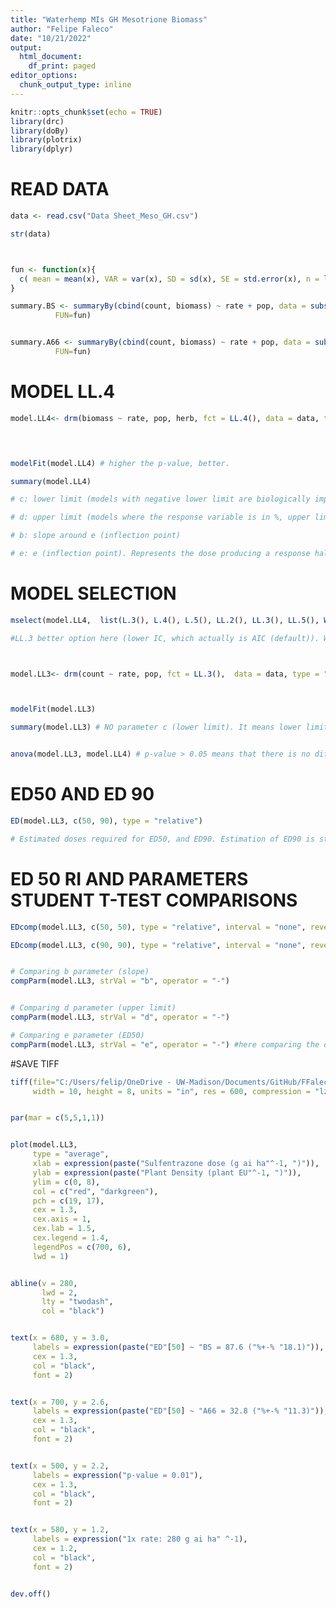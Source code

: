 ```yaml
---
title: "Waterhemp MIs GH Mesotrione Biomass"
author: "Felipe Faleco"
date: "10/21/2022"
output:
  html_document:
    df_print: paged
editor_options: 
  chunk_output_type: inline
---
```


```r

knitr::opts_chunk$set(echo = TRUE)
library(drc)
library(doBy)
library(plotrix)
library(dplyr)

```


# READ DATA

```r

data <- read.csv("Data Sheet_Meso_GH.csv")

str(data)



fun <- function(x){
  c( mean = mean(x), VAR = var(x), SD = sd(x), SE = std.error(x), n = length(x))
}

summary.BS <- summaryBy(cbind(count, biomass) ~ rate + pop, data = subset(data, pop=="BS"),
          FUN=fun)


summary.A66 <- summaryBy(cbind(count, biomass) ~ rate + pop, data = subset(data, pop=="A66"),
          FUN=fun)


```



# MODEL LL.4

```r

model.LL4<- drm(biomass ~ rate, pop, herb, fct = LL.4(), data = data, type = "continuous")



                
modelFit(model.LL4) # higher the p-value, better.

summary(model.LL4) 

# c: lower limit (models with negative lower limit are biologically impossible. E.g., negative biomass, negative % biomass reduction, or negative % control)

# d: upper limit (models where the response variable is in %, upper limit bigger than 100% are biologically impossible. E.g., % biomass reduction, % control)

# b: slope around e (inflection point)

# e: e (inflection point). Represents the dose producing a response halfway between the u and l parameters (ED50)

```



# MODEL SELECTION

```r

mselect(model.LL4,  list(L.3(), L.4(), L.5(), LL.2(), LL.3(), LL.5(), W1.3(), W1.4(), W2.4(), baro5()), linreg = T) 

#LL.3 better option here (lower IC, which actually is AIC (default)). W1.3 could also be used, but since it is a asymmetrical model, I would give preference to LL.3 In symmetrical models, the parameter e and relative ED50 are identical, that is, they both indicate the dose that reduces the response midway between the upper and lower limits. In asymmetrical models, however, the parameter e does not have the same meaning as in symmetrical models, even though it is still the location of the inflection point. For asymmetrical models, ED50 should be estimated as "absolute" and not relative.



model.LL3<- drm(count ~ rate, pop, fct = LL.3(),  data = data, type = "continuous")



modelFit(model.LL3)

summary(model.LL3) # NO parameter c (lower limit). It means lower limit was set to zero.


anova(model.LL3, model.LL4) # p-value > 0.05 means that there is no difference between models. Therefore, we can use model LL.3

```



# ED50 AND ED 90

```r

ED(model.LL3, c(50, 90), type = "relative") 

# Estimated doses required for ED50, and ED90. Estimation of ED90 is statistically less accurate and often subject to high variance. Therefore, is better to use ED50.

```


# ED 50 RI AND PARAMETERS STUDENT T-TEST COMPARISONS

```r

EDcomp(model.LL3, c(50, 50), type = "relative", interval = "none", reverse = TRUE)

EDcomp(model.LL3, c(90, 90), type = "relative", interval = "none", reverse = TRUE)


# Comparing b parameter (slope)
compParm(model.LL3, strVal = "b", operator = "-")


# Comparing d parameter (upper limit)
compParm(model.LL3, strVal = "d", operator = "-")

# Comparing e parameter (ED50)
compParm(model.LL3, strVal = "e", operator = "-") #here comparing the difference, and not the ratio like in the EDcomp


```



#SAVE TIFF

```r

tiff(file="C:/Users/felip/OneDrive - UW-Madison/Documents/GitHub/FFaleco/PhD/WiscWeeds/Waterhemp PRE_Bill Stangel/Sulf_DR_counts.tiff",
     width = 10, height = 8, units = "in", res = 600, compression = "lzw")


par(mar = c(5,5,1,1))


plot(model.LL3,
     type = "average",
     xlab = expression(paste("Sulfentrazone dose (g ai ha"^-1, ")")),
     ylab = expression(paste("Plant Density (plant EU"^-1, ")")),
     ylim = c(0, 8),
     col = c("red", "darkgreen"),
     pch = c(19, 17),
     cex = 1.3,
     cex.axis = 1,
     cex.lab = 1.5,
     cex.legend = 1.4,
     legendPos = c(700, 6),
     lwd = 1)


abline(v = 280, 
       lwd = 2, 
       lty = "twodash",
       col = "black")


text(x = 680, y = 3.0, 
     labels = expression(paste("ED"[50] ~ "BS = 87.6 ("%+-% "18.1)")),
     cex = 1.3,
     col = "black",
     font = 2)


text(x = 700, y = 2.6, 
     labels = expression(paste("ED"[50] ~ "A66 = 32.8 ("%+-% "11.3)")),
     cex = 1.3,
     col = "black",
     font = 2)


text(x = 500, y = 2.2, 
     labels = expression("p-value = 0.01"),
     cex = 1.3,
     col = "black",
     font = 2)


text(x = 580, y = 1.2, 
     labels = expression("1x rate: 280 g ai ha" ^-1),
     cex = 1.2,
     col = "black",
     font = 2)


dev.off()


```






